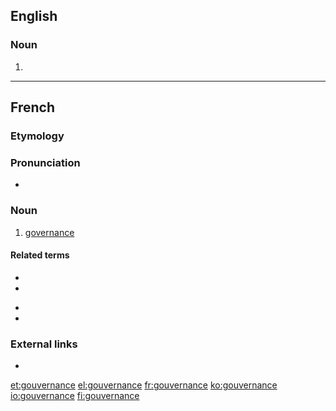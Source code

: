 ==English==

===Noun===
{{en-noun}}

# {{obsolete form of|governance|lang=en}}

----

==French==

===Etymology===
{{rfe|lang=fr}}

===Pronunciation===
* {{IPA|/ɡu.vɛʁ.nɑ̃s/|lang=fr}}

===Noun===
{{fr-noun|f}}

# [[governance]]

====Related terms====
{{rel-top}}
* {{l|fr|gouvernant|gloss=governing}}
* {{l|fr|gouvernement|gloss=government}}
{{rel-mid}}
* {{l|fr|gouverner|gloss=to govern; to steer}}
* {{l|fr|gouverneur|gloss=governor}}
{{rel-bottom}}

===External links===
* {{R:TLFi}}

[[et:gouvernance]]
[[el:gouvernance]]
[[fr:gouvernance]]
[[ko:gouvernance]]
[[io:gouvernance]]
[[fi:gouvernance]]
